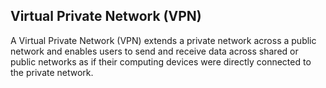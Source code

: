 
## Virtual Private Network (VPN)

A Virtual Private Network (VPN) extends a private network across a public network and enables users to send and receive data across shared or public networks as if their computing devices were directly connected to the private network.
